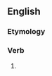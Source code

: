 ==English==

===Etymology===
{{suffix|en|wake|eth}}

===Verb===
{{head|en|verb form}}

# {{en-archaic third-person singular of|wake}}
